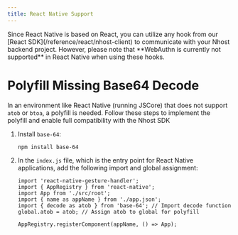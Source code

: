 ```yaml
---
title: React Native Support
---
```


<Note>
  Since React Native is based on React, you can utilize any hook from our [React
  SDK](/reference/react/nhost-client) to communicate with your Nhost backend project. However,
  please note that **WebAuthn is currently not supported** in React Native when using these hooks.
</Note>

# Polyfill Missing Base64 Decode

In an environment like React Native (running JSCore) that does not support `atob` or `btoa`, a polyfill is needed.
Follow these steps to implement the polyfill and enable full compatibility with the Nhost SDK

1. Install `base-64`:

   ```sh Terminal
   npm install base-64
   ```

2. In the `index.js` file, which is the entry point for React Native applications, add the following import and global assignment:

   ```tsx index.js
   import 'react-native-gesture-handler';
   import { AppRegistry } from 'react-native';
   import App from './src/root';
   import { name as appName } from './app.json';
   import { decode as atob } from 'base-64'; // Import decode function
   global.atob = atob; // Assign atob to global for polyfill

   AppRegistry.registerComponent(appName, () => App);
   ```
